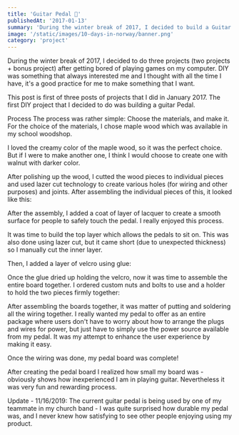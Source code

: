 ```yaml
---
title: 'Guitar Pedal 🎸'
publishedAt: '2017-01-13'
summary: 'During the winter break of 2017, I decided to build a Guitar Pedal 🎸🛠'
image: '/static/images/10-days-in-norway/banner.png'
category: 'project'
---
```


During the winter break of 2017, I decided to do three projects (two projects + bonus project) after getting bored of playing games on my computer. DIY was something that always interested me and I thought with all the time I have, it's a good practice for me to make something that I want.

This post is first of three posts of projects that I did in January 2017. The first DIY project that I decided to do was building a guitar Pedal.

Process
The process was rather simple: Choose the materials, and make it. For the choice of the materials, I chose maple wood which was available in my school woodshop.

I loved the creamy color of the maple wood, so it was the perfect choice. But if I were to make another one, I think I would choose to create one with walnut with darker color.

After polishing up the wood, I cutted the wood pieces to individual pieces and used lazer cut technology to create various holes (for wiring and other purposes) and joints. After assembling the individual pieces of this, it looked like this:

After the assembly, I added a coat of layer of lacquer to create a smooth surface for people to safely touch the pedal. I really enjoyed this process.

It was time to build the top layer which allows the pedals to sit on. This was also done using lazer cut, but it came short (due to unexpected thickness) so I manually cut the inner layer.

Then, I added a layer of velcro using glue:

Once the glue dried up holding the velcro, now it was time to assemble the entire board together. I ordered custom nuts and bolts to use and a holder to hold the two pieces firmly together:

After assembling the boards together, it was matter of putting and soldering all the wiring together. I really wanted my pedal to offer as an entire package where users don't have to worry about how to arrange the plugs and wires for power, but just have to simply use the power source available from my pedal. It was my attempt to enhance the user experience by making it easy.

Once the wiring was done, my pedal board was complete!

After creating the pedal board I realized how small my board was - obviously shows how inexperienced I am in playing guitar. Nevertheless it was very fun and rewarding process.

Update - 11/16/2019: The current guitar pedal is being used by one of my teammate in my church band - I was quite surprised how durable my pedal was, and I never knew how satisfying to see other people enjoying using my product.
